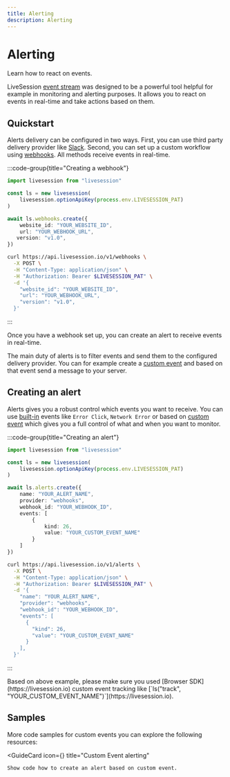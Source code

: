 ```yaml
---
title: Alerting
description: Alerting
---
```


# Alerting
<Subtitle>
    Learn how to react on events.
</Subtitle>

LiveSession [event stream](https://livesession.io) was designed to be a powerful tool helpful for example in monitoring and alerting purposes.
It allows you to react on events in real-time and take actions based on them.

## Quickstart
Alerts delivery can be configured in two ways. First, you can use third party delivery provider like [Slack](https://livesession.io).
Second, you can set up a custom workflow using [webhooks](https://livesession.io). All methods receive events in real-time.

:::code-group{title="Creating a webhook"}
```ts sdk
import livesession from "livesession"

const ls = new livesession(
    livesession.optionApiKey(process.env.LIVESESSION_PAT)
)

await ls.webhooks.create({
    website_id: "YOUR_WEBSITE_ID",
    url: "YOUR_WEBHOOK_URL",
   version: "v1.0",
})
```

```sh curl
curl https://api.livesession.io/v1/webhooks \
  -X POST \
  -H "Content-Type: application/json" \
  -H "Authorization: Bearer $LIVESESSION_PAT" \
  -d '{
    "website_id": "YOUR_WEBSITE_ID",
    "url": "YOUR_WEBHOOK_URL",
    "version": "v1.0",
  }'
```
:::

Once you have a webhook set up, you can create an alert to receive events in real-time.

The main duty of alerts is to filter events and send them to the configured delivery provider.
You can for example create a [custom event](https://livesession.io) and based on that event send a message to your server.

## Creating an alert
Alerts gives you a robust control which events you want to receive.
You can use [built-in](https://livesession) events like `Error Click`, `Network Error` or based on [custom event](https://livesession) which gives you a full control of
what and when you want to monitor.

:::code-group{title="Creating an alert"}
```ts sdk
import livesession from "livesession"

const ls = new livesession(
    livesession.optionApiKey(process.env.LIVESESSION_PAT)
)

await ls.alerts.create({
    name: "YOUR_ALERT_NAME",
    provider: "webhooks",
    webhook_id: "YOUR_WEBHOOK_ID",
    events: [
        {
            kind: 26,
            value: "YOUR_CUSTOM_EVENT_NAME"
        }
    ]
})
```

```sh curl
curl https://api.livesession.io/v1/alerts \
  -X POST \
  -H "Content-Type: application/json" \
  -H "Authorization: Bearer $LIVESESSION_PAT" \
  -d '{
    "name": "YOUR_ALERT_NAME",
    "provider": "webhooks",
    "webhook_id": "YOUR_WEBHOOK_ID",
    "events": [
      {
        "kind": 26,
        "value": "YOUR_CUSTOM_EVENT_NAME"
      }
    ],
  }'
```
:::

<Callout>
    Based on above example, please make sure you used [Browser SDK](https://livesession.io) custom event tracking like
    [`ls("track",
    "YOUR_CUSTOM_EVENT_NAME")`](https://livesession.io).
</Callout>

## Samples
More code samples for custom events you can explore the following resources:

<GuideCard
    icon={<IconCode/>}
    title="Custom Event alerting"
>
    Show code how to create an alert based on custom event.
</GuideCard>
